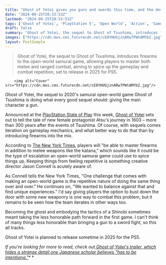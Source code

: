 ```yaml
---
title: "Ghost of Yotei gives you guns and swords this time, and the devs want to avoid the 'repetitive nature' of some open-world games"
date: "2024-09-25T20:33:53Z"
lastmod: "2024-09-25T20:33:53Z"
tags: ['Ghost of Yotei', 'PlayStation 5', 'Open World', 'Action', 'Samurai', 'Sequel']
draft: false
summary: "Ghost of Yotei, the sequel to Ghost of Tsushima, introduces firearms to the open-world samurai game, allowing players to master both melee and ranged combat, aiming to spice up the gameplay and combat repetition, set to release in 2025 for PS5."
images: ["https://cdn.mos.cms.futurecdn.net/cE8YHUGjznARw7PWtAMYbZ.jpg"]
layout: PostSimple
---
```

> Ghost of Yotei, the sequel to Ghost of Tsushima, introduces firearms to the open-world samurai game, allowing players to master both melee and ranged combat, aiming to spice up the gameplay and combat repetition, set to release in 2025 for PS5.


        <img alt="Cover" src="https://cdn.mos.cms.futurecdn.net/cE8YHUGjznARw7PWtAMYbZ.jpg"/>
        
Ghost of Yotei, the sequel to 2020's samurai open-world game Ghost of Tsushima is doing what every good sequel should: giving the main character a gun. 

Announced at the [PlayStation State of Play](https://www.gamesradar.com/platforms/ps5/playstation-state-of-play-ps5-psvr2-ps5pro-everything-announced-biggest-news-reveals/) this week, [Ghost of Yotei](https://www.gamesradar.com/games/open-world/ghost-of-yotei-guide/) sets out to tell the tale of new female protagonist Atsu's journey in 1603 – more than 300 years after the events of Tsushima. Of course, with sequels comes iteration on gameplay mechanics, and what better way to do that than by introducing firearms into the mix. 

According to [The New York Times](https://www.nytimes.com/2024/09/24/arts/ghost-of-yotei-tsushima-sequel-playstation.html), players will "be able to master firearms in addition to melee weapons like the katana," which sounds like it could be the type of escalation an open-world samurai game could use to spice things up. Keeping things from feeling repetitive is something creative director Jason Connell is acutely aware of.

As Connell tells the New York Times, "One challenge that comes with making an open-world game is the repetitive nature of doing the same thing over and over." He continues on, "We wanted to balance against that and find unique experiences." I'd say giving players the option to bust down the door with some new weaponry is one way to combat this problem, but it remains to be seen how the team iterates in other ways too. 

Becoming the ghost and embodying the tactics of a Shinobi sometimes meant taking the less honorable path forward in the first game. I can't think of many things less honorable than bringing a gun to a sword fight, so this all tracks. 

Ghost of Yotei is planned to release sometime in 2025 for the PS5.

*If you're looking for more to read, check out*[<em> Ghost of Yotei's trailer, which hides a strange detail one Japanese scholar believes "has to be intentiona."</em>](https://www.gamesradar.com/games/open-world/ghost-of-yoteis-title-features-a-historical-inaccuracy-so-clever-that-one-japanese-scholar-believes-it-has-to-be-intentional/)* * 
        